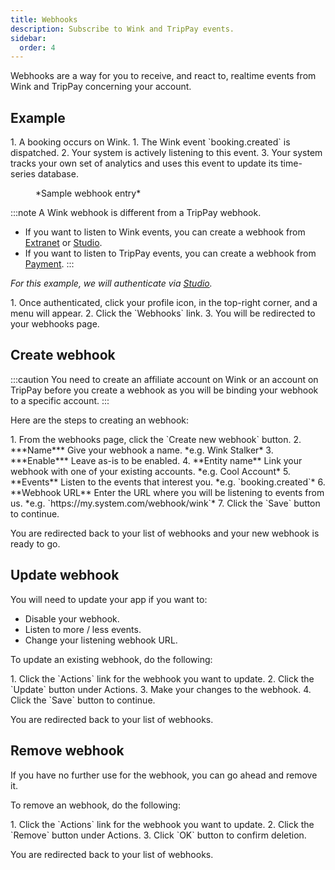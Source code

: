```yaml
---
title: Webhooks
description: Subscribe to Wink and TripPay events.
sidebar:
  order: 4
---
```



Webhooks are a way for you to receive, and react to, realtime events from Wink and TripPay concerning your account.

## Example

<Steps>
1. A booking occurs on Wink.
1. The Wink event `booking.created` is dispatched.
2. Your system is actively listening to this event.
3. Your system tracks your own set of analytics and uses this event to update its time-series database.
</Steps>

<figure>
<CloudinaryImage
      width="350"
      height="215"
      resize="scale"
      quality="best"
      alt="Sample webhook"
      src="academy/webhook"
      errorImage="noimage_opaque_nyrtl0.png"
    />
    <figcaption>*Sample webhook entry*</figcaption>
</figure>

:::note
A Wink webhook is different from a TripPay webhook.

- If you want to listen to Wink events, you can create a webhook from [Extranet](https://extranet.wink.travel) or [Studio](https://studio.wink.travel).
- If you want to listen to TripPay events, you can create a webhook from [Payment](https://pay.wink.travel).
:::

*For this example, we will authenticate via [Studio](https://studio.wink.travel).*

<Steps>
1. Once authenticated, click your profile icon, in the top-right corner, and a menu will appear.
2. Click the `Webhooks` link.
3. You will be redirected to your webhooks page.
</Steps>

## Create webhook

:::caution
You need to create an affiliate account on Wink or an account on TripPay before you create a webhook as you will be binding your webhook to a specific account.
:::

Here are the steps to creating an webhook:

<Steps>
1. From the webhooks page, click the `Create new webhook` button.
2. ***Name*** Give your webhook a name. *e.g. Wink Stalker*
3. ***Enable*** Leave as-is to be enabled.
4. **Entity name** Link your webhook with one of your existing accounts. *e.g. Cool Account*
5. **Events** Listen to the events that interest you. *e.g. `booking.created`*
6. **Webhook URL** Enter the URL where you will be listening to events from us. *e.g. `https://my.system.com/webhook/wink`*
7. Click the `Save` button to continue.
</Steps>

You are redirected back to your list of webhooks and your new webhook is ready to go.

## Update webhook

You will need to update your app if you want to:

- Disable your webhook.
- Listen to more / less events.
- Change your listening webhook URL.

To update an existing webhook, do the following:

<Steps>
1. Click the `Actions` link for the webhook you want to update.
2. Click the `Update` button under Actions.
3. Make your changes to the webhook.
4. Click the `Save` button to continue.
</Steps>

You are redirected back to your list of webhooks.

## Remove webhook

If you have no further use for the webhook, you can go ahead and remove it.

To remove an webhook, do the following:

<Steps>
1. Click the `Actions` link for the webhook you want to update.
2. Click the `Remove` button under Actions.
3. Click `OK` button to confirm deletion.
</Steps>

You are redirected back to your list of webhooks.
